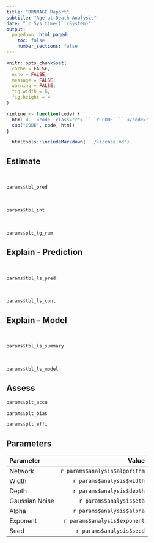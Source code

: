 ```yaml
---
title: "DRNNAGE Report"
subtitle: "Age-at-Death Analysis"
date: "`r Sys.time()` (System)"
output: 
  pagedown::html_paged:
    toc: false
    number_sections: false
---
```


```r

knitr::opts_chunk$set(
  cache = FALSE,
  echo = FALSE,
  message = FALSE,
  warning = FALSE,
  fig.width = 6,
  fig.height = 4
)

rinline <- function(code) {
  html <- '<code  class="r">``` `r CODE` ```</code>'
  sub("CODE", code, html)
}

```

```r
  htmltools::includeMarkdown('../license.md')
```

## Estimate {.page-break-before}
<br>
```r
params$tbl_pred
```
<br>  
```r
params$tbl_int
```
<br>
```r
params$plt_tg_rum
```

## Explain - Prediction {.page-break-before}
<br>
```r
params$tbl_ls_pred
```
<br>
```r
params$tbl_ls_cont
```
## Explain - Model {.page-break-before}
<br>
```r
params$tbl_ls_summary
```
<br>
```r
params$tbl_ls_model
```

## Assess {.page-break-before}

```r
params$plt_accu
```

```r
params$plt_bias
```

```r
params$plt_effi
```

## Parameters

| Parameter | Value |
| :--- | ---: |
|Network | `r params$analysis$algorithm`|
|Width | `r params$analysis$width`|
|Depth | `r params$analysis$depth`|
|Gaussian Noise | `r params$analysis$eta`|
|Alpha | `r params$analysis$alpha`|
|Exponent | `r params$analysis$exponent`|
|Seed | `r params$analysis$seed`|

